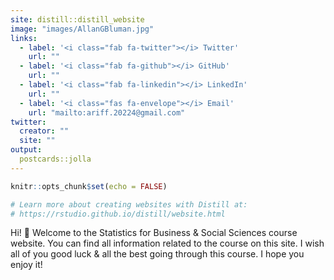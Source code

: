 ```yaml
---
site: distill::distill_website
image: "images/AllanGBluman.jpg"
links:
  - label: '<i class="fab fa-twitter"></i> Twitter'
    url: ""
  - label: '<i class="fab fa-github"></i> GitHub'
    url: ""
  - label: '<i class="fab fa-linkedin"></i> LinkedIn'
    url: ""
  - label: '<i class="fas fa-envelope"></i> Email'
    url: "mailto:ariff.20224@gmail.com"
twitter:
  creator: ""
  site: ""
output:
  postcards::jolla
---
```


```r
knitr::opts_chunk$set(echo = FALSE)

# Learn more about creating websites with Distill at:
# https://rstudio.github.io/distill/website.html

```

<!-- <center>![](images/AllanGBluman.jpg){width="50%"}</center> -->

Hi! [👋]{.wave} Welcome to the Statistics for Business & Social Sciences course website. You can find all information related to the course on this site. I wish all of you good luck & all the best going through this course. I hope you enjoy it!
